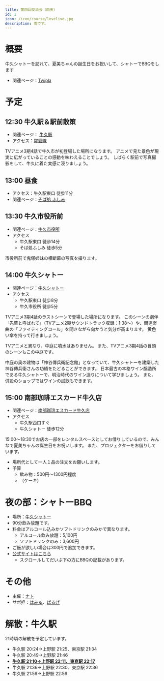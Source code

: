 ```yaml
---
title: 第四回交流会（雨天）
id: 1
icon: /icon/course/lovelive.jpg
description: 雨です。
---
```


# 概要

牛久シャトーを訪れて、夏美ちゃんの誕生日をお祝いして、シャトーでBBQをします

- 関連ページ：[Twipla](https://twipla.jp/events/682425)

# 予定
## 12:30 牛久駅＆駅前散策<span id="station" />
- 関連ページ： [牛久駅](/spot_note/station)
- アクセス：[常磐線](https://www.jreast-timetable.jp/2508/timetable/tt0222/0222011.html)

<LinkedImage
  basename="nato_blooming/ushiku_station"
/>

TVアニメ3期4話で牛久市が初登場した場所になります。
アニメで見た景色が現実に広がっていることの感動を味わえることでしょう。
しばらく駅前で写真撮影をして、牛久に着た実感に浸りましょう。

## 13:00 昼食 <span id="lunch" />
- アクセス：牛久駅東口 徒歩11分
- 関連ページ：[そば処 ふしみ](/spot_note/fushimi)

<LinkedImage
  basename="hamyu044/fushimi-menu"
/>

## 13:30 牛久市役所前 <span id="city_hall" />
- 関連ページ：[牛久市役所](/spot_note/city_hall)
- アクセス
  - 牛久駅東口 徒歩14分
  - そば処ふしみ 徒歩5分

市役所前で鬼塚姉妹の横断幕の写真を撮ります。

<LinkedImage
  basename="nato_blooming/city_hall-front"
/>

<LinkedImage
  basename="hamyu044/city_hall-sunny"
/>

## 14:00 牛久シャトー <span id="chateau" />
- 関連ページ：[牛久シャトー](/spot_note/chateau)
- アクセス
  - 牛久駅東口 徒歩8分
  - 牛久市役所 徒歩5分

<LinkedImage
  basename="nato_blooming/chateau-main_gate"
/>

TVアニメ3期4話のラストシーンで登場した場所になります。
このシーンの劇伴「先輩と呼ばれて」（TVアニメ2期サウンドトラック収録：1:38～）や、関連楽曲の「ファイティングコール」を聞きながら向かうと気分が高まります。
黄色い傘を持って行きましょう。

<LinkedImage
  basename="poketc_meganest/chateau-courtyard__sunny2"
/>

TVアニメと異なり、中庭に噴水はありません。
また、TVアニメ3期4話の冒頭のシーンもこの中庭です。

<LinkedImage
  basename="poketc_meganest/chateau-aneja"
/>

中庭の奥の建物は「神谷傳兵衛記念館」となっていて、牛久シャトーを建築した神谷傳兵衛さんの功績をたどることができます。
日本最古の本格ワイン醸造所である牛久シャトーで、明治時代のワイン造りについて学びましょう。
また、併設のショップではワインの試飲もできます。

<LinkedImage
  basename="nato_blooming/chateau-denbee_kinenkan"
/>

## 15:00 南部珈琲エスカード牛久店 <span id="nanbu" />
- 関連ページ：[南部珈琲エスカード牛久店](/spot_note/nanbu_coffee/)
- アクセス
  - 牛久駅西口すぐ
  - 牛久シャトー 徒歩12分

15:00～18:30でお店の一部をレンタルスペースとしてお借りしているので、みんなで夏美ちゃんの誕生日をお祝いします。
また、プロジェクターをお借りしています。
- 場所代として一人１品の注文をお願いします。
- 予算
  - 飲み物：500円～1300円程度
  - （ケーキ）

# 夜の部：シャトーBBQ
- 場所：[牛久シャトー](/spot_note/chateau)
- 90分飲み放題です。
- 料金はアルコール込みかソフトドリンクのみかで異なります。
  - アルコール飲み放題：5,100円
  - ソフトドリンクのみ：3,600円
- ご飯が欲しい場合は300円で追加できます。
- [公式サイトはこちら](https://maita37.wixsite.com/ushiku-chateau/blank-3)
  - スクロールしてだいぶ下の方にBBQの記載があります。

# その他
- 主催：[ナト](https://x.com/nato_blooming)
- サポ担：[はみゅ](https://x.com/hamyu044)、[ぱるげ](https://x.com/_KK_parge_)

# 解散：牛久駅
21時頃の解散を予定しています。
- 牛久駅 20:24→上野駅 21:25、東京駅 21:34
- 牛久駅 20:49→上野駅 21:46
- <u>**牛久駅 21:10→上野駅 22:11、東京駅 22:17**</u>
- 牛久駅 21:36→上野駅 22:30、東京駅 22:36
- 牛久駅 21:56→上野駅 22:56
